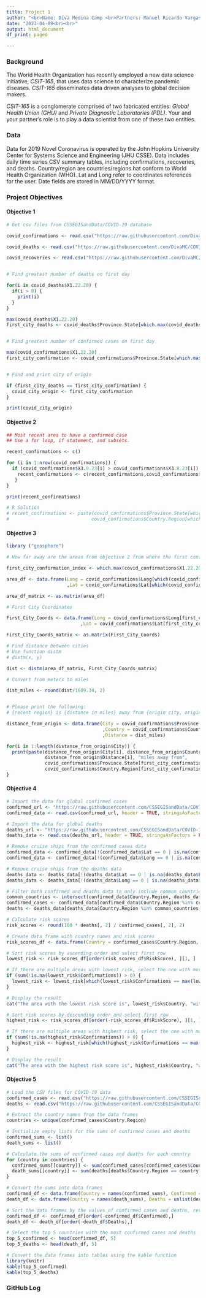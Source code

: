 ```yaml
---
title: Project 1
author: "<br>Name: Diva Medina Camp <br>Partners: Manuel Ricardo Vargas, Wesley Newcomb. "
date: "2023-04-09<br><br>"
output: html_document
df_print: paged

---
```


<style type="text/css">

h1.title {
  font-size: 38px;
  text-align: center;
}
h4.author { /* Header 4 - and the author and data headers use this too  */
    font-size: 18px;
  text-align: center;
}
h4.date { /* Header 4 - and the author and data headers use this too  */
  font-size: 18px;
  text-align: center;
}
</style>



### Background
The World Health Organization has recently employed a new data science initiative, *CSIT-165*, that uses data science to characterize pandemic diseases. 
*CSIT-165* disseminates data driven analyses to global decision makers.

*CSIT-165* is a conglomerate comprised of two fabricated entities: *Global Health Union (GHU)* and *Private Diagnostic Laboratories (PDL)*. 
Your and your partner's role is to play a data scientist from one of these two entities.



### Data 
Data for 2019 Novel Coronavirus is operated by the John Hopkins University Center for Systems Science and Engineering (JHU CSSE). 
Data includes daily time series CSV summary tables, including confirmations, recoveries, and deaths. Country/region are countries/regions hat conform to World Health Organization (WHO). 
Lat and Long refer to coordinates references for the user. 
Date fields are stored in MM/DD/YYYY format.



### Project Objectives


#### Objective 1

```r
# Get csv files from CSSEGISandData/COVID-19 database

covid_confirmations <- read.csv("https://raw.githubusercontent.com/DivaMC/COVID-19/master/csse_covid_19_data/csse_covid_19_time_series/time_series_covid19_confirmed_global.csv", stringsAsFactors=FALSE)

covid_deaths <- read.csv("https://raw.githubusercontent.com/DivaMC/COVID-19/master/csse_covid_19_data/csse_covid_19_time_series/time_series_covid19_deaths_global.csv", stringsAsFactors=FALSE)

covid_recoveries <- read.csv("https://raw.githubusercontent.com/DivaMC/COVID-19/master/csse_covid_19_data/csse_covid_19_time_series/time_series_covid19_recovered_global.csv", stringsAsFactors=FALSE)


# Find greatest number of deaths on first day

for(i in covid_deaths$X1.22.20) {
  if(i > 0) {
    print(i)
  }
}

max(covid_deaths$X1.22.20)
first_city_deaths <- covid_deaths$Province.State[which.max(covid_deaths$X1.22.20)]


# Find greatest number of confirmed cases on first day

max(covid_confirmations$X1.22.20)
first_city_confirmation <- covid_confirmations$Province.State[which.max(covid_confirmations$X1.22.20)]


# Find and print city of origin

if (first_city_deaths == first_city_confirmation) {
  covid_city_origin <- first_city_confirmation
}

print(covid_city_origin)

```


#### Objective 2

```r
## Most recent area to have a confirmed case
## Use a for loop, if statement, and subsets.

recent_confirmations <- c()

for (i in 1:nrow(covid_confirmations)) {
  if (covid_confirmations$X3.9.23[i] > covid_confirmations$X3.8.23[i]) {
    recent_confirmations <- c(recent_confirmations,covid_confirmations$Country.Region[i])
   }
}

print(recent_confirmations)

# R Solution
# recent_confirmations <- paste(covid_confirmations$Province.State[which(covid_confirmations$X3.9.23 > covid_confirmations$X3.8.23)], 
#                              covid_confirmations$Country.Region[which(covid_confirmations$X3.9.23 > covid_confirmations$X3.8.23)])


```


#### Objective 3

```r
library ("geosphere")

# How far away are the areas from objective 2 from where the first confirmed case(s) occurred?

first_city_confirmation_index <- which.max(covid_confirmations$X1.22.20)

area_df <- data.frame(Long = covid_confirmations$Long[which(covid_confirmations$X3.9.23 > covid_confirmations$X3.8.23)]
                      ,Lat = covid_confirmations$Lat[which(covid_confirmations$X3.9.23 > covid_confirmations$X3.8.23)])

area_df_matrix <- as.matrix(area_df)

# First City Coordinates

First_City_Coords <- data.frame(Long = covid_confirmations$Long[first_city_confirmation_index]
                           ,Lat = covid_confirmations$Lat[first_city_confirmation_index]) 

First_City_Coords_matrix <- as.matrix(First_City_Coords)

# Find distance between cities
# Use function distm
# distm(x, y)

dist <- distm(area_df_matrix, First_City_Coords_matrix)

# Convert from meters to miles

dist_miles <- round(dist/1609.34, 2)


# Please print the following:
# {recent region} is {distance in miles} away from {origin city, origin country}

distance_from_origin <- data.frame(City = covid_confirmations$Province.State[which(covid_confirmations$X3.9.23 > covid_confirmations$X3.8.23)]
                                   ,Country = covid_confirmations$Country.Region[which(covid_confirmations$X3.9.23 > covid_confirmations$X3.8.23)]
                                   ,Distance = dist_miles)

for(i in 1:length(distance_from_origin$City)) {
  print(paste(distance_from_origin$City[i], distance_from_origin$Country[i], " is ", 
              distance_from_origin$Distance[i], "miles away from", 
              covid_confirmations$Province.State[first_city_confirmation_index], 
              covid_confirmations$Country.Region[first_city_confirmation_index]))
}

```


#### Objective 4

```r
# Import the data for global confirmed cases
confirmed_url <- "https://raw.githubusercontent.com/CSSEGISandData/COVID-19/master/csse_covid_19_data/csse_covid_19_time_series/time_series_covid19_confirmed_global.csv"
confirmed_data <- read.csv(confirmed_url, header = TRUE, stringsAsFactors = FALSE)

# Import the data for global deaths
deaths_url <- "https://raw.githubusercontent.com/CSSEGISandData/COVID-19/master/csse_covid_19_data/csse_covid_19_time_series/time_series_covid19_deaths_global.csv"
deaths_data <- read.csv(deaths_url, header = TRUE, stringsAsFactors = FALSE)

# Remove cruise ships from the confirmed cases data
confirmed_data <- confirmed_data[!(confirmed_data$Lat == 0 | is.na(confirmed_data$Lat)), ]
confirmed_data <- confirmed_data[!(confirmed_data$Long == 0 | is.na(confirmed_data$Long)), ]

# Remove cruise ships from the deaths data
deaths_data <- deaths_data[!(deaths_data$Lat == 0 | is.na(deaths_data$Lat)), ]
deaths_data <- deaths_data[!(deaths_data$Long == 0 | is.na(deaths_data$Long)), ]

# Filter both confirmed and deaths data to only include common countries
common_countries <- intersect(confirmed_data$Country.Region, deaths_data$Country.Region)
confirmed_cases <- confirmed_data[confirmed_data$Country.Region %in% common_countries, c("Country.Region", tail(names(confirmed_data), n = 1))]
deaths <- deaths_data[deaths_data$Country.Region %in% common_countries, c("Country.Region", tail(names(deaths_data), n = 1))]

# Calculate risk scores
risk_scores <- round(100 * deaths[, 2] / confirmed_cases[, 2], 2)

# Create data frame with country names and risk scores
risk_scores_df <- data.frame(Country = confirmed_cases$Country.Region, RiskScore = risk_scores)

# Sort risk scores by ascending order and select first row
lowest_risk <- risk_scores_df[order(risk_scores_df$RiskScore), ][1, ]

# If there are multiple areas with lowest risk, select the one with most confirmations
if (sum(!is.na(lowest_risk$Confirmations)) > 0) {
  lowest_risk <- lowest_risk[which(lowest_risk$Confirmations == max(lowest_risk$Confirmations, na.rm = TRUE)), ]
}

# Display the result
cat("The area with the lowest risk score is", lowest_risk$Country, "with a risk score of", lowest_risk$RiskScore, "and", lowest_risk$Confirmations, "confirmations.")

# Sort risk scores by descending order and select first row
highest_risk <- risk_scores_df[order(-risk_scores_df$RiskScore), ][1, ]

# If there are multiple areas with highest risk, select the one with most confirmations
if (sum(!is.na(highest_risk$Confirmations)) > 0) {
  highest_risk <- highest_risk[which(highest_risk$Confirmations == max(highest_risk$Confirmations, na.rm = TRUE)), ]
}

# Display the result
cat("The area with the highest risk score is", highest_risk$Country, "with a risk score of", highest_risk$RiskScore, "and", highest_risk$Confirmations, "confirmations.")

```


#### Objective 5

```r
# Load the CSV files for COVID-19 data
confirmed_cases <- read.csv("https://raw.githubusercontent.com/CSSEGISandData/COVID-19/master/csse_covid_19_data/csse_covid_19_time_series/time_series_covid19_confirmed_global.csv", stringsAsFactors = FALSE)
deaths <- read.csv("https://raw.githubusercontent.com/CSSEGISandData/COVID-19/master/csse_covid_19_data/csse_covid_19_time_series/time_series_covid19_deaths_global.csv", stringsAsFactors = FALSE)

# Extract the country names from the data frames
countries <- unique(confirmed_cases$Country.Region)

# Initialize empty lists for the sums of confirmed cases and deaths
confirmed_sums <- list()
death_sums <- list()

# Calculate the sums of confirmed cases and deaths for each country
for (country in countries) {
  confirmed_sums[[country]] <- sum(confirmed_cases[confirmed_cases$Country.Region == country, -(1:4)])
  death_sums[[country]] <- sum(deaths[deaths$Country.Region == country, -(1:4)])
}

# Convert the sums into data frames
confirmed_df <- data.frame(Country = names(confirmed_sums), Confirmed = unlist(confirmed_sums))
death_df <- data.frame(Country = names(death_sums), Deaths = unlist(death_sums))

# Sort the data frames by the values of confirmed cases and deaths, respectively
confirmed_df <- confirmed_df[order(-confirmed_df$Confirmed),]
death_df <- death_df[order(-death_df$Deaths),]

# Select the top 5 countries with the most confirmed cases and deaths
top_5_confirmed <- head(confirmed_df, 5)
top_5_deaths <- head(death_df, 5)

# Convert the data frames into tables using the kable function
library(knitr)
kable(top_5_confirmed)
kable(top_5_deaths)


```

### GitHub Log

